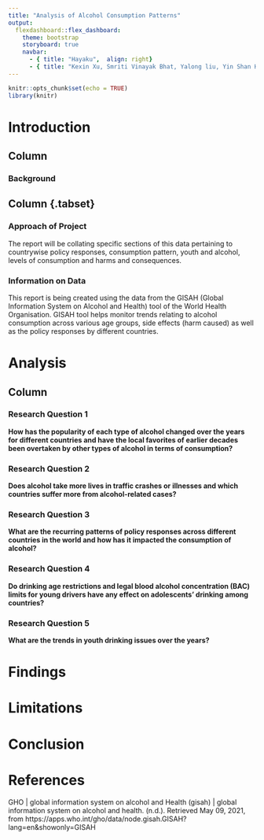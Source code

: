 ```yaml
---
title: "Analysis of Alcohol Consumption Patterns"
output:
  flexdashboard::flex_dashboard:
    theme: bootstrap
    storyboard: true
    navbar:
      - { title: "Hayaku",  align: right}
      - { title: "Kexin Xu, Smriti Vinayak Bhat, Yalong liu, Yin Shan Ho",  align: right}
---
```

   

```r
knitr::opts_chunk$set(echo = TRUE)
library(knitr)
```

Introduction {.tabset}
======================

Column {.tabset}
-------------------------------------

### Background




Column {.tabset} {data-width=100}
-------------------------------------

### Approach of Project

The report will be collating specific sections of this data pertaining to countrywise policy responses, consumption pattern, youth and alcohol, levels of consumption and harms and consequences.

### Information on Data

This report is being created using the data from the GISAH (Global Information System on Alcohol and Health) tool of the World Health Organisation. GISAH tool helps monitor trends relating to alcohol consumption across various age groups, side effects (harm caused) as well as the policy responses by different countries.


Analysis {.tabset}
======================

Column {.tabset}
-------------------------------------

### Research Question 1 

**How has the popularity of each type of alcohol changed over the years for different countries and have the local favorites of earlier decades been overtaken by other types of alcohol in terms of consumption?**

### Research Question 2 

**Does alcohol take more lives in traffic crashes or illnesses and which countries suffer more from alcohol-related cases?**

### Research Question 3

**What are the recurring patterns of policy responses across different countries in the world and how has it impacted the consumption of alcohol?**

### Research Question 4

**Do drinking age restrictions and legal blood alcohol concentration (BAC) limits for young drivers have any effect on adolescents’ drinking among countries?**

### Research Question 5

**What are the trends in youth drinking issues over the years?**


Findings {.tabset}
======================

Limitations {.tabset}
======================

Conclusion {.tabset}
======================

References {.tabset}
======================

GHO | global information system on alcohol and Health (gisah) | global information system on alcohol and health. (n.d.). Retrieved May 09, 2021, from https://apps.who.int/gho/data/node.gisah.GISAH?lang=en&amp;showonly=GISAH